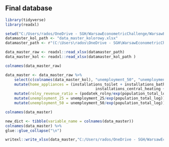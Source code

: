## Final database

```r
library(tidyverse)
library(readxl)

setwd("C:/Users/rados/OneDrive - SGH/WarsawEconometricChallenge/WarsawEconometricChallenge/2_data_processing")
datamaster_kol_path <- "data_master_kolorowy.xlsx"
datamaster_path <- r"(C:\Users\rados\OneDrive - SGH\WarsawEconometricChallenge\WarsawEconometricChallenge\2_data_processing\data_master.xlsx)"

data_master_raw <- readxl::read_xlsx(datamaster_path)
data_master_kol <- readxl::read_xlsx(datamaster_kol_path )

colnames(data_master_raw)
```
```r
data_master <- data_master_raw %>% 
	select(c(colnames(data_master_kol), "unemployment_50", "unemployment_25")) %>%  
	mutate(home_appliances = (installations_toilet + installations_bathroom	+
									  	installations_central_heating + 	installations_network_gas)/4) %>% 
	mutate(rolny_revenue_ratio = (podatek_rolny/exp(population_total_log))/revenues_per_capita) %>% 
	mutate(unemployment_25 = unemployment_25/exp(population_total_log)) %>% 
	mutate(unemployment_50 = unemployment_50/exp(population_total_log))
```

```r
colnames(data_master)
```


```r

new_dict <- tibble(variable_name = colnames(data_master))
colnames(data_master) %>%
glue::glue_collapse("\n")
```
```r
writexl::write_xlsx(data_master,"C:/Users/rados/OneDrive - SGH/WarsawEconometricChallenge/WarsawEconometricChallenge/datamaster_final.xlsx")
```

